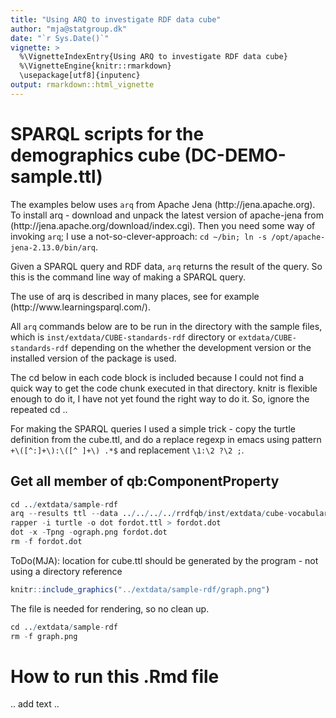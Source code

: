 ```yaml
---
title: "Using ARQ to investigate RDF data cube"
author: "mja@statgroup.dk"
date: "`r Sys.Date()`"
vignette: >
  %\VignetteIndexEntry{Using ARQ to investigate RDF data cube}
  %\VignetteEngine{knitr::rmarkdown}
  \usepackage[utf8]{inputenc}
output: rmarkdown::html_vignette
---
```


# SPARQL scripts for the demographics cube (DC-DEMO-sample.ttl)

The examples below uses `arq` from Apache Jena
(http://jena.apache.org). To install arq - download and unpack the
latest version of apache-jena from
(http://jena.apache.org/download/index.cgi).
Then you need some way
of invoking `arq`; I use a not-so-clever-approach: `cd ~/bin; ln -s
/opt/apache-jena-2.13.0/bin/arq`.

Given a SPARQL query and RDF data, `arq` returns the result of the
query. So this is the command line way of making a SPARQL query.

The use of arq is described in many places, see for example
(http://www.learningsparql.com/).

All `arq` commands below are to be run in the directory with the
sample files, which is `inst/extdata/CUBE-standards-rdf` directory or
`extdata/CUBE-standards-rdf` depending on the whether the development version
or the installed version of the package is used.

The cd below in each code block is included because I could not find a
quick way to get the code chunk executed in that directory. knitr is
flexible enough to do it, I have not yet found the right way to do it.
So, ignore the repeated cd ..

For making the SPARQL queries I used a simple trick - copy the turtle
definition from the cube.ttl, and do a replace regexp in emacs using
pattern `+\([^:]+\):\([^ ]+\) .*$` and replacement ` \1:\2 ?\2 ;`.

## Get all member of qb:ComponentProperty 
```r
cd ../extdata/sample-rdf
arq --results ttl --data ../../../../rrdfqb/inst/extdata/cube-vocabulary-rdf/cube.ttl --query qb-construct-ComponentProperty.rq > fordot.ttl
rapper -i turtle -o dot fordot.ttl > fordot.dot
dot -x -Tpng -ograph.png fordot.dot
rm -f fordot.dot
```

ToDo(MJA): location for cube.ttl should be generated by the program - not using a directory reference


```r
knitr::include_graphics("../extdata/sample-rdf/graph.png")
```

The file is needed for rendering, so no clean up.
```r
cd ../extdata/sample-rdf
rm -f graph.png
```

# How to run this .Rmd file
.. add text ..
